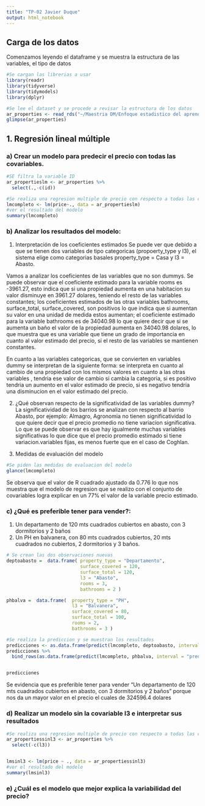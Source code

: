 ```yaml
---
title: "TP-02 Javier Duque"
output: html_notebook
---
```


## Carga de los datos

Comenzamos leyendo el dataframe y se muestra la estructura de las variables, el tipo de datos

```r
#Se cargan las librerias a usar 
library(readr)
library(tidyverse)
library(tidymodels)
library(dplyr)
```

```r
#Se lee el dataset y se procede a revisar la estructura de los datos
ar_properties <- read_rds("~/Maestria DM/Enfoque estadistico del aprendizaje/EEA2019JD/EEA2019/TP-2/ar_properties.rds")
glimpse(ar_properties)
```

## 1. Regresión lineal múltiple

### a) Crear un modelo para predecir el precio con todas las covariables.
```r
#SE filtra la variable ID 
ar_propertieslm <- ar_properties %>%
  select(.,-c(id))

#Se realiza una regresion multiple de precio con respecto a todas las covariables
lmcompleto <- lm(price~., data = ar_propertieslm)
#ver el resultado del modelo
summary(lmcompleto)
```



### b) Analizar los resultados del modelo:

1. Interpretación de los coeficientes estimados
Se puede ver que debido a que se tienen dos variables de tipo categoricas (propoerty_type y l3), el sistema elige como categorias basales property_type = Casa y l3 = Abasto.

Vamos a analizar los coeficientes de las variables que no son dummys.
Se puede observar que el coeficiente estimado para la variable rooms es -3961.27, esto indica que si una propiedad aumenta en una habitacion su valor disminuye en 3961.27 dolares, teniendo el resto de las variables constantes; los coeficientes estimados de las otras variables bathrooms, surface_total, surface_covered, son positivos lo que indica que si aumentan su valor en una unidad de medida estos aumentan; el coeficiente estimado para la variable bathrooms es de 34040.98 lo que quiere decir que si se aumenta un baño el valor de la propiedad aumenta en 34040.98 dolares, lo que muestra que es una variable que tiene un grado de importancia en cuanto al valor estimado del precio, si el resto de las variables se mantienen constantes.

En cuanto a las variables categoricas, que se convierten en variables dummy se interpretan de la siguiente forma: se interpreta en cuanto al cambio de una propiedad con los mismos valores en cuanto a las otras variables , tendria ese valor de cambio si cambia la categoria, si es positivo tendria un aumento en el valor estimado de precio, si es negativo tendria una disminucion en el valor estimado del precio.


2. ¿Qué observan respecto de la significatividad de las variables dummy?
La significatividad de los barrios se analizan con respecto al barrio Abasto,  por ejemplo: Almagro, Agronomia no tienen significatividad lo que quiere decir que el precio promedio no tiene variacion significativa.  Lo que se puede observar es que hay igualmente muchas variables significativas lo que dice que el precio promedio estimado si tiene variacion.variables fijas, es menos fuerte que en el caso de Coghlan.

3. Medidas de evaluación del modelo
```r
#Se piden las medidas de evaluacion del modelo
glance(lmcompleto)
```

Se observa que el valor de R cuadrado ajustado da 0.776 lo que nos muestra que el modelo de regresion que se realizo con el conjunto de covariables logra explicar en un 77% el valor de la variable precio estimado.


### c) ¿Qué es preferible tener para vender?:
1. Un departamento de 120 mts cuadrados cubiertos en abasto, con 3 dormitorios y 2 baños
2. Un PH en balvanera, con 80 mts cuadrados cubiertos, 20 mts cuadrados no cubiertos, 2 dormitorios y 3 baños.

```r
# Se crean las dos observaciones nuevas
deptoabasto =  data.frame( property_type = "Departamento", 
                           surface_covered = 120,  
                           surface_total = 120, 
                           l3 = "Abasto", 
                           rooms = 3, 
                           bathrooms = 2 )

phbalva =  data.frame(  property_type = "PH",
                        l3 = "Balvanera",
                        surface_covered = 80,
                        surface_total = 100, 
                        rooms = 2, 
                        bathrooms = 3 )

#Se realiza la prediccion y se muestran los resultados
predicciones <- as.data.frame(predict(lmcompleto, deptoabasto, interval = "predict"))
predicciones %>% 
  bind_rows(as.data.frame(predict(lmcompleto, phbalva, interval = "predict")))


predicciones
```

Se evidencia que es preferible tener para vender "Un departamento de 120 mts cuadrados cubiertos en abasto, con 3 dormitorios y 2 baños" porque nos da un mayor valor en el precio el cuales de 324596.4 dolares

### d) Realizar un modelo sin la covariable l3 e interpretar sus resultados 
```r
#Se realiza una regresion multiple de precio con respecto a todas las covariables excepto l3
ar_propertiessinl3 <- ar_properties %>%
  select(-c(l3))


lmsinl3 <- lm(price ~ ., data = ar_propertiessinl3)
#ver el resultado del modelo
summary(lmsinl3)
```

### e) ¿Cuál es el modelo que mejor explica la variabilidad del precio?
